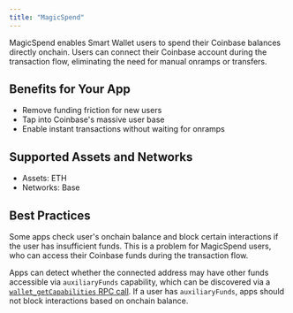 ```yaml
---
title: "MagicSpend"
---
```



MagicSpend enables Smart Wallet users to spend their Coinbase balances directly onchain. Users can connect their Coinbase account during the transaction flow, eliminating the need for manual onramps or transfers.

## Benefits for Your App
- Remove funding friction for new users
- Tap into Coinbase's massive user base
- Enable instant transactions without waiting for onramps

## Supported Assets and Networks
- Assets: ETH
- Networks: Base

## Best Practices
Some apps check user's onchain balance and block certain interactions if the user
has insufficient funds. This is a problem for MagicSpend users, who can access
their Coinbase funds during the transaction flow.

Apps can detect whether the connected address may have other funds accessible 
via `auxiliaryFunds` capability, which can be discovered via a [`wallet_getCapabilities` RPC call](https://eip5792.xyz/reference/getCapabilities).
If a user has `auxiliaryFunds`, apps should not block interactions based on onchain balance.
